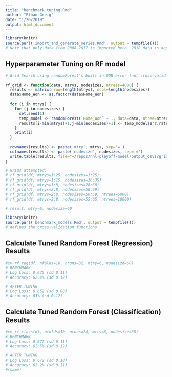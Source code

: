 ```yaml
---
title: "benchmark_tuning.Rmd"
author: "Ethan Greig"
date: "1/20/2019"
output: html_document
---
```


```r
library(knitr)
source(purl('import_and_generate_series.Rmd', output = tempfile()))
# Note that only data from 2008-2017 is imported here. 2018 data is kept as a holdout set
```

## Hyperparameter Tuning on RF model
```r
# Grid Search using randomForest's built in OOB error (not cross-validated Log Loss)

rf_grid <- function(data, mtrys, nodesizes, ntrees=4000) {
  results <- matrix(nrow=length(mtrys), ncol=length(nodesizes))
  data$Home_Won <- as.factor(data$Home_Won)
  
  for (i in mtrys) {
    for (j in nodesizes) {
      set.seed(1)
      temp_model <- randomForest(`Home_Won` ~ ., data=data, ntree=ntrees, mtry=i, nodesize=j)
      results[i-min(mtrys)+1,j-min(nodesizes)+1] <- temp_model$err.rate[ntrees,1]
    }
    print(i)
  }
  
  rownames(results) <- paste('mtry', mtrys, sep='=')
  colnames(results) <- paste('nodesize', nodesizes, sep='=')
  write.table(results, file="~/repos/nhl-playoff-model/output_csvs/grid_search_random_forest.csv", sep=',', col.names=NA)
}

# Grids attempted:
# rf_grid(df, mtrys=1:25, nodesizes=1:25)
# rf_grid(df, mtrys=1:15, nodesizes=16:35)
# rf_grid(df, mtrys=1:8, nodesizes=28:60)
# rf_grid(df, mtrys=2:8, nodesizes=50:69)
# rf_grid(df, mtrys=2:8, nodesizes=50:59, ntrees=6000)
# rf_grid(df, mtrys=2:8, nodesizes=55:65, ntrees=10000)

# result: mtry=6, nodesize=60
```

```r
library(knitr)
source(purl('benchmark_models.Rmd', output = tempfile()))
# defines the cross-validation functions
```

## Calculate Tuned Random Forest (Regression) Results
```r
#cv_rf_reg(df, nfolds=10, nruns=32, mtry=6, nodesize=60)
# BENCHMARK
# Log Loss: 0.675 (sd 0.11)
# Accuracy: 62.4% (sd 0.12)

# AFTER TUNING
# Log Loss: 0.652 (sd 0.08)
# Accuracy: 63% (sd 0.12)
```

## Calculate Tuned Random Forest (Classification) Results
```r
#cv_rf_class(df, nfolds=10, nruns=24, mtry=6, nodesize=60)
# BENCHMARK
# Log Loss: 0.672 (sd 0.11)
# Accuracy: 62.5% (sd 0.12)

# AFTER TUNING
# Log Loss: 0.672 (sd 0.10)
# Accuracy: 62.2% (sd 0.11)
#(same)
```